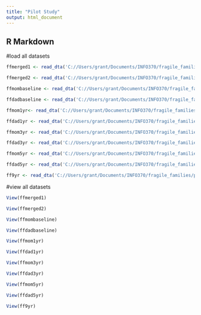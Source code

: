 ```yaml
---
title: "Pilot Study"
output: html_document
---
```


## R Markdown

#load all datasets
```r
ffmerged1 <- read_dta('C://Users/grant/Documents/INFO370/fragile_families/ALLMERGED_pub.dta')

ffmerged2 <- read_dta('C://Users/grant/Documents/INFO370/fragile_families/project-fragile-families/data/ff_pub_merge2.dta')

ffmombaseline <- read_dta('C://Users/grant/Documents/INFO370/fragile_families/project-fragile-families/data/ffmombspv3.dta')

ffdadbaseline <- read_dta('C://Users/grant/Documents/INFO370/fragile_families/project-fragile-families/data/ffdadbspv3.dta')

ffmom1yr<- read_dta('C://Users/grant/Documents/INFO370/fragile_families/project-fragile-families/data/ffmom1ypv2.dta')

ffdad1yr <- read_dta('C://Users/grant/Documents/INFO370/fragile_families/project-fragile-families/data/ffdad1ypv2.dta')

ffmom3yr <- read_dta('C://Users/grant/Documents/INFO370/fragile_families/project-fragile-families/data/ffmom3ypv2.dta')

ffdad3yr <- read_dta('C://Users/grant/Documents/INFO370/fragile_families/project-fragile-families/data/ffdad3ypv2.dta')

ffmom5yr <- read_dta('C://Users/grant/Documents/INFO370/fragile_families/project-fragile-families/data/ffmom5ypv1.dta')

ffdad5yr <- read_dta('C://Users/grant/Documents/INFO370/fragile_families/project-fragile-families/data/ffdad5ypv1.dta')

ff9yr <- read_dta('C://Users/grant/Documents/INFO370/fragile_families/project-fragile-families/data/ff_y9_pub1.dta')
```

#view all datasets
```r
View(ffmerged1)

View(ffmerged2)

View(ffmombaseline)

View(ffdadbaseline)

View(ffmom1yr)

View(ffdad1yr)

View(ffmom3yr)

View(ffdad3yr)

View(ffmom5yr)

View(ffdad5yr)

View(ff9yr)
```